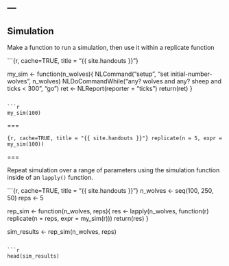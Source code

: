 ---
---

## Simulation

Make a function to run a simulation, then use it within a replicate function

```{r, cache=TRUE, title = "{{ site.handouts }}"}

my_sim <- function(n_wolves){
  NLCommand("setup", "set initial-number-wolves", n_wolves)
  NLDoCommandWhile("any? wolves and any? sheep and ticks < 300", "go")
  ret <- NLReport(reporter = "ticks")
  return(ret)
}

```

```r
my_sim(100)
```

===

```{r, cache=TRUE, title = "{{ site.handouts }}"}
replicate(n = 5, expr = my_sim(100))
```


===

Repeat simulation over a range of parameters using the simulation function inside of an `lapply()` function.

```{r, cache=TRUE, title = "{{ site.handouts }}"}
n_wolves <- seq(100, 250, 50)
reps <- 5

rep_sim <- function(n_wolves, reps){
  res <- lapply(n_wolves, function(r) replicate(n = reps, expr = my_sim(r)))
  return(res)
}

sim_results <- rep_sim(n_wolves, reps)
```

```r
head(sim_results)
```

  